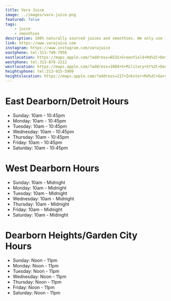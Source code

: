 ```yaml
---
title: Vara Juice
image: ../images/vara-juice.png
featured: false
tags:
    - juice
    - smoothies
description: 100% naturally sourced juices and smoothies. We only use fresh ingredients without any artificial powders or shortcutes.
link: https://www.varajuice.com
instagram: https://www.instagram.com/varajuice
eastphone: tel:313-749-7958
eastlocation: https://maps.apple.com/?address=6531+Greenfield+Rd%2C+Detroit%2C+MI+48228%2C+United+States&auid=10656383610797657763&ll=42.3386732%2C-83.1965393&lsp=9902&q=Vara+Juice
westphone: tel:313-879-2212
westlocation: https://maps.apple.com/?address=1004+S+Military+St%2C+Dearborn%2C+MI+48124%2C+United+States&auid=15501464877784915538&ll=42.3042295%2C-83.251458&lsp=9902&q=Vara+Juice
heightsphone: tel:313-915-5909
heightslocation: https://maps.apple.com/?address=217+Inkster+Rd%2C+Garden+City%2C+MI+48135%2C+United+States&auid=1994942702832150344&ll=42.3128581%2C-83.3113647&lsp=9902&q=Vara+Juice
---
```



# East Dearborn/Detroit Hours

- Sunday: 10am - 10:45pm
- Monday: 10am - 10:45pm
- Tuesday: 10am - 10:45pm
- Wednesday: 10am - 10:45pm
- Thursday: 10am - 10:45pm
- Friday: 10am - 10:45pm
- Saturday: 10am - 10:45pm

# West Dearborn Hours

- Sunday: 10am - Midnight
- Monday: 10am - Midnight
- Tuesday: 10am - Midnight
- Wednesday: 10am - Midnight
- Thursday: 10am - Midnight
- Friday: 10am - Midnight
- Saturday: 10am - Midnight

# Dearborn Heights/Garden City Hours

- Sunday: Noon - 11pm
- Monday: Noon - 11pm
- Tuesday: Noon - 11pm
- Wednesday: Noon - 11pm
- Thursday: Noon - 11pm
- Friday: Noon - 11pm
- Saturday: Noon - 11pm
